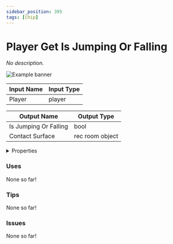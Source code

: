```yaml
---
sidebar_position: 395
tags: [Chip]
---
```


# Player Get Is Jumping Or Falling

*No description.*



![Example banner](./assets/a474eca1-e820-4249-a314-fbc0ae223a5f.svg)

| Input Name | Input Type |
|-----------|-----------|
| Player | player |

| Output Name | Output Type |
|-----------|-----------|
| Is Jumping Or Falling | bool |
| Contact Surface | rec room object |


<details>
  <summary>Properties</summary>
  <div>
    <div>
    <table>
      <thead>
        <tr>
          <th>Is beta required?</th>
          <th>❌</th>
        </tr>
        <tr>
          <th>Is this chip a trolling risk?</th>
          <th>❌</th>
        </tr>
        <tr>
          <th>Chip UUID</th>
          <th>a474eca1-e820-4249-a314-fbc0ae223a5f</th>
        </tr>
      </thead>
    </table>
    </div>
  </div>
</details>

### Uses

None so far!

### Tips

None so far!

### Issues

None so far!